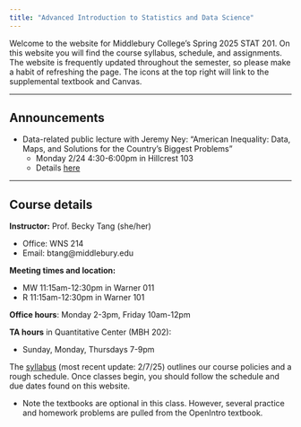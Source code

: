 ```yaml
---
title: "Advanced Introduction to Statistics and Data Science"
---
```


Welcome to the website for Middlebury College’s Spring 2025 STAT 201. On this website you will find the course syllabus, schedule, and assignments. The website is frequently updated throughout the semester, so please make a habit of refreshing the page. The icons at the top right will link to the supplemental textbook and Canvas.

------------------------------------------------------------------------

## Announcements

-   Data-related public lecture with Jeremy Ney: "American Inequality: Data, Maps, and Solutions for the Country's Biggest Problems"
    -   Monday 2/24 4:30-6:00pm in Hillcrest 103
    -   Details [here](https://www.middlebury.edu/events/event/american-inequality-data-maps-and-solutions-countrys-biggest-problems)

------------------------------------------------------------------------

## Course details

**Instructor:** Prof. Becky Tang (she/her)

-   Office: WNS 214
-   Email: btang\@middlebury.edu

**Meeting times and location:**

-   MW 11:15am-12:30pm in Warner 011
-   R 11:15am-12:30pm in Warner 101

**Office hours**: Monday 2-3pm, Friday 10am-12pm

**TA hours** in Quantitative Center (MBH 202):

-   Sunday, Monday, Thursdays 7-9pm

The [syllabus](syllabus.pdf) (most recent update: 2/7/25) outlines our course policies and a rough schedule. Once classes begin, you should follow the schedule and due dates found on this website.

-   Note the textbooks are optional in this class. However, several practice and homework problems are pulled from the OpenIntro textbook.
